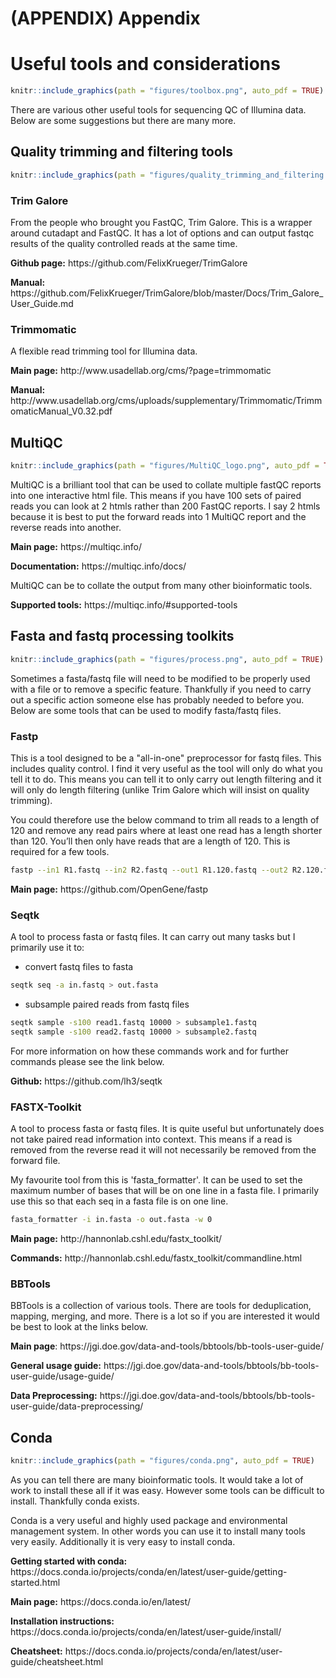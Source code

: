 # (APPENDIX) Appendix {-}

# Useful tools and considerations
```r
knitr::include_graphics(path = "figures/toolbox.png", auto_pdf = TRUE)
``` 

There are various other useful tools for sequencing QC of Illumina data. Below are some suggestions but there are many more.

## Quality trimming and filtering tools
```r
knitr::include_graphics(path = "figures/quality_trimming_and_filtering.png", auto_pdf = TRUE)
``` 

### Trim Galore
From the people who brought you FastQC, Trim Galore. This is a wrapper around cutadapt and FastQC. It has a lot of options and can output fastqc results of the quality controlled reads at the same time.

__Github page:__
https://github.com/FelixKrueger/TrimGalore

__Manual:__
https://github.com/FelixKrueger/TrimGalore/blob/master/Docs/Trim_Galore_User_Guide.md

### Trimmomatic
A flexible read trimming tool for Illumina data.

__Main page:__
http://www.usadellab.org/cms/?page=trimmomatic

__Manual:__
http://www.usadellab.org/cms/uploads/supplementary/Trimmomatic/TrimmomaticManual_V0.32.pdf

## MultiQC
```r
knitr::include_graphics(path = "figures/MultiQC_logo.png", auto_pdf = TRUE)
``` 
MultiQC is a brilliant tool that can be used to collate multiple fastQC reports into one interactive html file. This means if you have 100 sets of paired reads you can look at 2 htmls rather than 200 FastQC reports. I say 2 htmls because it is best to put the forward reads into 1 MultiQC report and the reverse reads into another.

__Main page:__ https://multiqc.info/

__Documentation:__ https://multiqc.info/docs/

MultiQC can be to collate the output from many other bioinformatic tools.

__Supported tools:__ https://multiqc.info/#supported-tools

## Fasta and fastq processing toolkits
```r
knitr::include_graphics(path = "figures/process.png", auto_pdf = TRUE)
``` 
Sometimes a fasta/fastq file will need to be modified to be properly used with a file or to remove a specific feature. Thankfully if you need to carry out a specific action someone else has probably needed to before you. Below are some tools that can be used to modify fasta/fastq files.

### Fastp
This is a tool designed to be a \"all-in-one\" preprocessor for fastq files. This includes quality control. I find it very useful as the tool will only do what you tell it to do. This means you can tell it to only carry out length filtering and it will only do length filtering (unlike Trim Galore which will insist on quality trimming). 

You could therefore use the below command to trim all reads to a length of 120 and remove any read pairs where at least one read has a length shorter than 120. You'll then only have reads that are a length of 120. This is required for a few tools.

```bash
fastp --in1 R1.fastq --in2 R2.fastq --out1 R1.120.fastq --out2 R2.120.fastq --max_len1 120 --max_len2 120 --length_required 120
```

__Main page:__ https://github.com/OpenGene/fastp

### Seqtk
A tool to process fasta or fastq files. It can carry out many tasks but I primarily use it to:

- convert fastq files to fasta
```bash
seqtk seq -a in.fastq > out.fasta
```
- subsample paired reads from fastq files
```bash
seqtk sample -s100 read1.fastq 10000 > subsample1.fastq
seqtk sample -s100 read2.fastq 10000 > subsample2.fastq
```

For more information on how these commands work and for further commands please see the link below.

__Github:__ https://github.com/lh3/seqtk

### FASTX-Toolkit
A tool to process fasta or fastq files. It is quite useful but unfortunately does not take paired read information into context. This means if a read is removed from the reverse read it will not necessarily be removed from the forward file.

My favourite tool from this is \'fasta_formatter\'. It can be used to set the maximum number of bases that will be on one line in a fasta file. I primarily use this so that each seq in a fasta file is on one line.
```bash
fasta_formatter -i in.fasta -o out.fasta -w 0
```

__Main page:__ http://hannonlab.cshl.edu/fastx_toolkit/

__Commands:__ http://hannonlab.cshl.edu/fastx_toolkit/commandline.html

### BBTools
BBTools is a collection of various tools. There are tools for deduplication, mapping, merging, and more. There is a lot so if you are interested it would be best to look at the links below.

__Main page__: https://jgi.doe.gov/data-and-tools/bbtools/bb-tools-user-guide/

__General usage guide:__ https://jgi.doe.gov/data-and-tools/bbtools/bb-tools-user-guide/usage-guide/

__Data Preprocessing:__ https://jgi.doe.gov/data-and-tools/bbtools/bb-tools-user-guide/data-preprocessing/

## Conda
```r
knitr::include_graphics(path = "figures/conda.png", auto_pdf = TRUE)
``` 
As you can tell there are many bioinformatic tools. It would take a lot of work to install these all if it was easy. However some tools can be difficult to install. Thankfully conda exists.

Conda is a very useful and highly used package and environmental management system. In other words you can use it to install many tools very easily. Additionally it is very easy to install conda.

__Getting started with conda:__ https://docs.conda.io/projects/conda/en/latest/user-guide/getting-started.html

__Main page:__ https://docs.conda.io/en/latest/

__Installation instructions:__ https://docs.conda.io/projects/conda/en/latest/user-guide/install/

__Cheatsheet:__ https://docs.conda.io/projects/conda/en/latest/user-guide/cheatsheet.html

